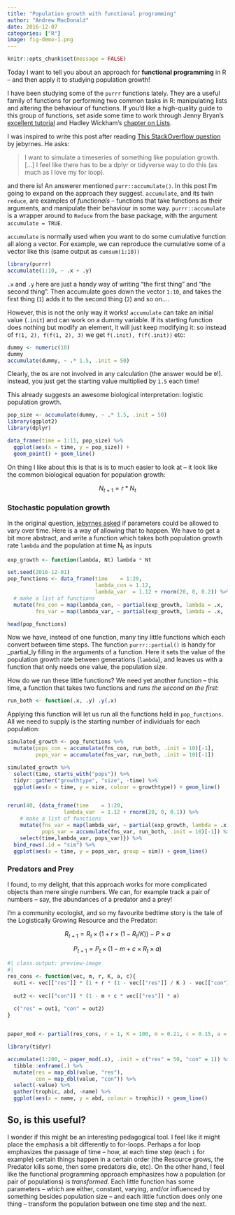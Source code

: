 ```yaml
---
title: "Population growth with functional programming"
author: "Andrew MacDonald"
date: 2016-12-07
categories: ["R"]
image: fig-demo-1.png
---
```


```r
knitr::opts_chunk$set(message = FALSE)
```

Today I want to tell you about an approach for **functional programming** in R -- and then apply it to studying population growth!

I have been studying some of the `purrr` functions lately. They are a useful family of functions for performing two common tasks in R: manipulating lists and altering the behaviour of functions. If you'd like a high-quality guide to this group of functions, set aside some time to work through Jenny Bryan's [excellent tutorial](https://jennybc.github.io/purrr-tutorial/index.html) and Hadley Wickham's [chapter on Lists](http://r4ds.had.co.nz/lists.html).

I was inspired to write this post after reading [This StackOverflow question](http://stackoverflow.com/questions/40095463/simulating-a-timeseries-in-dplyr-instead-of-using-a-for-loop) by jebyrnes. He asks:

> I want to simulate a timeseries of something like population growth. \[...\] I feel like there has to be a dplyr or tidyverse way to do this (as much as I love my for loop).

and there is! An answerer mentioned `purr::accumulate()`. In this post I'm going to expand on the approach they suggest. `accumulate`, and its twin `reduce`, are examples of *functionals* -- functions that take functions as their arguments, and manipulate their behaviour in some way. `purrr::accumulate` is a wrapper around to `Reduce` from the base package, with the argument `accumulate = TRUE`.

`accumulate` is normally used when you want to do some cumulative function all along a vector. For example, we can reproduce the cumulative some of a vector like this (same output as `cumsum(1:10))`

```r
library(purrr)
accumulate(1:10, ~ .x + .y)
```

`.x` and `.y` here are just a handy way of writing "the first thing" and "the second thing". Then accumulate goes down the vector `1:10`, and takes the first thing (`1`) adds it to the second thing (`2`) and so on....

However, this is not the only way it works! `accumulate` can take an initial value (`.init`) and can work on a dummy variable. If its starting function does nothing but modify an element, it will just keep modifying it: so instead of `f(1, 2), f(f(1, 2), 3)` we get `f(.init), f(f(.init))` etc:

```r
dummy <- numeric(10)
dummy
accumulate(dummy, ~ .* 1.5, .init = 50)
```

Clearly, the `0`s are not involved in any calculation (the answer would be `0`!). instead, you just get the starting value multiplied by `1.5` each time!

This already suggests an awesome biological interpretation: logistic population growth.

```r
pop_size <- accumulate(dummy, ~ .* 1.5, .init = 50)
library(ggplot2)
library(dplyr)

data_frame(time = 1:11, pop_size) %>% 
  ggplot(aes(x = time, y = pop_size)) + 
  geom_point() + geom_line()
```

On thing I like about this is that is is to much easier to look at -- it look like the common biological equation for population growth:

$$
N_{t+1} = r*N_t 
$$

### Stochastic population growth

In the original question, [jebyrnes asked](http://stackoverflow.com/questions/40095463/simulating-a-timeseries-in-dplyr-instead-of-using-a-for-loop) if parameters could be allowed to vary over time. Here is a way of allowing that to happen. We have to get a bit more abstract, and write a function which takes both population growth rate `lambda` and the population at time N~t~ as inputs

```r
exp_growth <- function(lambda, Nt) lambda * Nt 

set.seed(2016-12-01)
pop_functions <- data_frame(time    = 1:20, 
                            lambda_con = 1.12,
                            lambda_var  = 1.12 + rnorm(20, 0, 0.2)) %>% 
  # make a list of functions
  mutate(fns_con = map(lambda_con, ~ partial(exp_growth, lambda = .x, .lazy = FALSE)),
         fns_var = map(lambda_var, ~ partial(exp_growth, lambda = .x, .lazy = FALSE)))

head(pop_functions)
```

Now we have, instead of one function, many tiny little functions which each convert between time steps. The function `purrr::partial()` is handy for \_partial_ly filling in the arguments of a function. Here it sets the value of the population growth rate between generations (`lambda`), and leaves us with a function that only needs one value, the population size.

How do we run these little functions? We need yet another function -- this time, a function that takes two functions and *runs the second on the first*:

```r
run_both <- function(.x, .y) .y(.x)
```

Applying this function will let us run all the functions held in `pop_functions`. All we need to supply is the starting number of individuals for each population:

```r
simulated_growth <- pop_functions %>% 
  mutate(pops_con = accumulate(fns_con, run_both, .init = 10)[-1],
         pops_var = accumulate(fns_var, run_both, .init = 10)[-1])

simulated_growth %>% 
  select(time, starts_with("pops")) %>% 
  tidyr::gather("growthtype", "size", -time) %>% 
  ggplot(aes(x = time, y = size, colour = growthtype)) + geom_line()


rerun(40, {data_frame(time    = 1:20, 
                  lambda_var  = 1.12 + rnorm(20, 0, 0.1)) %>% 
    # make a list of functions
    mutate(fns_var = map(lambda_var, ~ partial(exp_growth, lambda = .x, .lazy = FALSE)),
           pops_var = accumulate(fns_var, run_both, .init = 10)[-1]) %>% 
    select(time,lambda_var, pops_var)}) %>% 
  bind_rows(.id = "sim") %>% 
  ggplot(aes(x = time, y = pops_var, group = sim)) + geom_line()

```

### Predators and Prey

I found, to my delight, that this approach works for more complicated objects than mere single numbers. We can, for example track a pair of numbers -- say, the abundances of a predator and a prey!

I'm a community ecologist, and so my favourite bedtime story is the tale of the Logistically Growing Resource and the Predator:

$$
R_{t+1} = R_t \times (1 + r \times (1 - R_t/K)) - P \times a
$$

$$
P_{t+1} = P_t \times (1 - m + c \times R_t \times a)
$$

```r
#| class.output: preview-image
#| 
res_cons <- function(vec, m, r, K, a, c){
  out1 <- vec[["res"]] * (1 + r * (1 - vec[["res"]] / K ) - vec[["con"]] * a)
  
  out2 <- vec[["con"]] * (1 - m + c * vec[["res"]] * a)
  
  c("res" = out1, "con" = out2)
}


paper_mod <- partial(res_cons, r = 1, K = 100, m = 0.21, c = 0.15, a = 0.032)

library(tidyr)

accumulate(1:200, ~ paper_mod(.x), .init = c("res" = 50, "con" = 1)) %>% 
  tibble::enframe(.) %>% 
  mutate(res = map_dbl(value, "res"),
         con = map_dbl(value, "con")) %>% 
  select(-value) %>%
  gather(trophic, abd, -name) %>% 
  ggplot(aes(x = name, y = abd, colour = trophic)) + geom_line()
```

## So, is this useful?

I wonder if this might be an interesting pedagogical tool. I feel like it might place the emphasis a bit differently to for-loops. Perhaps a for loop emphasizes the passage of time -- how, at each time step (each `i` for example) certain things happen in a certain order (the Resource grows, the Predator kills some, then some predators die, etc). On the other hand, I feel like the functional programming approach emphasizes how a population (or pair of populations) is *transformed*. Each little function has some parameters -- which are either, constant, varying, and/or influenced by something besides population size -- and each little function does only one thing -- transform the population between one time step and the next.
